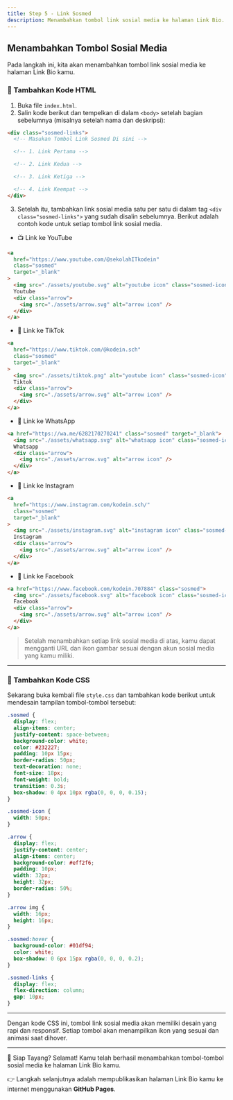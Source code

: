 ```yaml
---
title: Step 5 - Link Sosmed
description: Menambahkan tombol link sosial media ke halaman Link Bio.
---
```


## Menambahkan Tombol Sosial Media

Pada langkah ini, kita akan menambahkan tombol link sosial media ke halaman Link Bio kamu.

### 🔧 Tambahkan Kode HTML

1. Buka file `index.html`.
2. Salin kode berikut dan tempelkan di dalam `<body>` setelah bagian sebelumnya (misalnya setelah nama dan deskripsi):

```html
<div class="sosmed-links">
  <!-- Masukan Tombol Link Sosmed Di sini -->

  <!-- 1. Link Pertama -->

  <!-- 2. Link Kedua -->

  <!-- 3. Link Ketiga -->

  <!-- 4. Link Keempat -->
</div>
```

3.  Setelah itu, tambahkan link sosial media satu per satu di dalam tag `<div class="sosmed-links">` yang sudah disalin sebelumnya.
    Berikut adalah contoh kode untuk setiap tombol link sosial media.

- 📺 Link ke YouTube

```html
<a
  href="https://www.youtube.com/@sekolahITkodein"
  class="sosmed"
  target="_blank"
>
  <img src="./assets/youtube.svg" alt="youtube icon" class="sosmed-icon" />
  Youtube
  <div class="arrow">
    <img src="./assets/arrow.svg" alt="arrow icon" />
  </div>
</a>
```

- 📱 Link ke TikTok

```html
<a
  href="https://www.tiktok.com/@kodein.sch"
  class="sosmed"
  target="_blank"
>
  <img src="./assets/tiktok.png" alt="youtube icon" class="sosmed-icon" />
  Tiktok
  <div class="arrow">
    <img src="./assets/arrow.svg" alt="arrow icon" />
  </div>
</a>
```

- 💬 Link ke WhatsApp

```html
<a href="https://wa.me/6282170270241" class="sosmed" target="_blank">
  <img src="./assets/whatsapp.svg" alt="whatsapp icon" class="sosmed-icon" />
  Whatsapp
  <div class="arrow">
    <img src="./assets/arrow.svg" alt="arrow icon" />
  </div>
</a>
```

- 📸 Link ke Instagram

```html
<a
  href="https://www.instagram.com/kodein.sch/"
  class="sosmed"
  target="_blank"
>
  <img src="./assets/instagram.svg" alt="instagram icon" class="sosmed-icon" />
  Instagram
  <div class="arrow">
    <img src="./assets/arrow.svg" alt="arrow icon" />
  </div>
</a>
```

- 📘 Link ke Facebook

```html
<a href="https://www.facebook.com/kodein.707884" class="sosmed">
  <img src="./assets/facebook.svg" alt="facebook icon" class="sosmed-icon" />
  Facebook
  <div class="arrow">
    <img src="./assets/arrow.svg" alt="arrow icon" />
  </div>
</a>
```

> Setelah menambahkan setiap link sosial media di atas, kamu dapat mengganti URL dan ikon gambar sesuai dengan akun sosial media yang kamu miliki.

---

### 🎨 Tambahkan Kode CSS

Sekarang buka kembali file `style.css` dan tambahkan kode berikut untuk mendesain tampilan tombol-tombol tersebut:

```css
.sosmed {
  display: flex;
  align-items: center;
  justify-content: space-between;
  background-color: white;
  color: #232227;
  padding: 10px 15px;
  border-radius: 50px;
  text-decoration: none;
  font-size: 18px;
  font-weight: bold;
  transition: 0.3s;
  box-shadow: 0 4px 10px rgba(0, 0, 0, 0.15);
}

.sosmed-icon {
  width: 50px;
}

.arrow {
  display: flex;
  justify-content: center;
  align-items: center;
  background-color: #eff2f6;
  padding: 10px;
  width: 32px;
  height: 32px;
  border-radius: 50%;
}

.arrow img {
  width: 16px;
  height: 16px;
}

.sosmed:hover {
  background-color: #01df94;
  color: white;
  box-shadow: 0 6px 15px rgba(0, 0, 0, 0.2);
}

.sosmed-links {
  display: flex;
  flex-direction: column;
  gap: 10px;
}
```

---

Dengan kode CSS ini, tombol link sosial media akan memiliki desain yang rapi dan responsif. Setiap tombol akan menampilkan ikon yang sesuai dan animasi saat dihover.

---

🚀 Siap Tayang?
Selamat! Kamu telah berhasil menambahkan tombol-tombol sosial media ke halaman Link Bio kamu.

👉 Langkah selanjutnya adalah mempublikasikan halaman Link Bio kamu ke internet menggunakan **GitHub Pages**.
